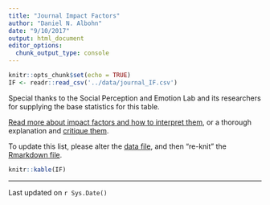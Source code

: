 ```yaml
---
title: "Journal Impact Factors"
author: "Daniel N. Albohn"
date: "9/10/2017"
output: html_document
editor_options: 
  chunk_output_type: console
---
```


```r
knitr::opts_chunk$set(echo = TRUE)
IF <- readr::read_csv('../data/journal_IF.csv')
```

Special thanks to the Social Perception and Emotion
Lab and its researchers for supplying the base statistics
for this table.

[Read more about impact factors and how to interpret them](http://researchguides.uic.edu/if/impact), or
a thorough explanation and
[critique them](https://blogs.scientificamerican.com/information-culture/understanding-the-journal-impact-factor-part-one/).

To update this list, please alter the
[data file](../data/journal_IF.csv), and then "re-knit" the [Rmarkdown file](journal_IF.Rmd).

```r
knitr::kable(IF)
```

________________________________________________________

Last updated on `r Sys.Date()`